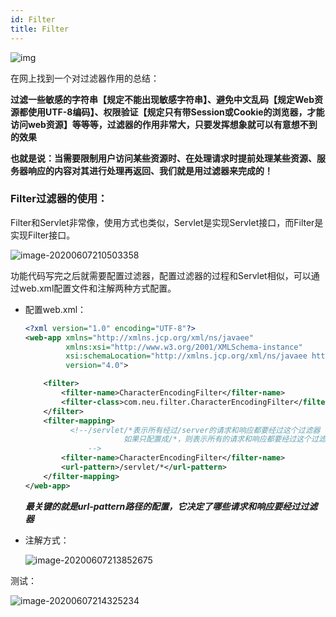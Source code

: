 ```yaml
---
id: Filter
title: Filter
---
```


![img](https://upyun1.surcode.cn/imgs/20200607205743.png)



在网上找到一个对过滤器作用的总结：

**过滤一些敏感的字符串【规定不能出现敏感字符串】、避免中文乱码【规定Web资源都使用UTF-8编码】、权限验证【规定只有带Session或Cookie的浏览器，才能访问web资源】等等等，过滤器的作用非常大，只要发挥想象就可以有意想不到的效果**

**也就是说：当需要限制用户访问某些资源时、在处理请求时提前处理某些资源、服务器响应的内容对其进行处理再返回、我们就是用过滤器来完成的！**



### Filter过滤器的使用：

Filter和Servlet非常像，使用方式也类似，Servlet是实现Servlet接口，而Filter是实现Filter接口。

![image-20200607210503358](https://upyun1.surcode.cn/imgs/20200607210503.png)



功能代码写完之后就需要配置过滤器，配置过滤器的过程和Servlet相似，可以通过web.xml配置文件和注解两种方式配置。

- 配置web.xml：

  ```xml
  <?xml version="1.0" encoding="UTF-8"?>
  <web-app xmlns="http://xmlns.jcp.org/xml/ns/javaee"
           xmlns:xsi="http://www.w3.org/2001/XMLSchema-instance"
           xsi:schemaLocation="http://xmlns.jcp.org/xml/ns/javaee http://xmlns.jcp.org/xml/ns/javaee/web-app_4_0.xsd"
           version="4.0">
  
      <filter>
          <filter-name>CharacterEncodingFilter</filter-name>
          <filter-class>com.neu.filter.CharacterEncodingFilter</filter-class>
      </filter>
      <filter-mapping>
        	<!--/servlet/*表示所有经过/server的请求和响应都要经过这个过滤器
  						如果只配置成/*，则表示所有的请求和响应都要经过这个过滤器	
  				-->
          <filter-name>CharacterEncodingFilter</filter-name>
          <url-pattern>/servlet/*</url-pattern>
      </filter-mapping>
  </web-app>
  ```

  ***最关键的就是url-pattern路径的配置，它决定了哪些请求和响应要经过过滤器***

- 注解方式：

  ![image-20200607213852675](https://upyun1.surcode.cn/imgs/20200607213852.png)



测试：

![image-20200607214325234](https://upyun1.surcode.cn/imgs/20200607214325.png)